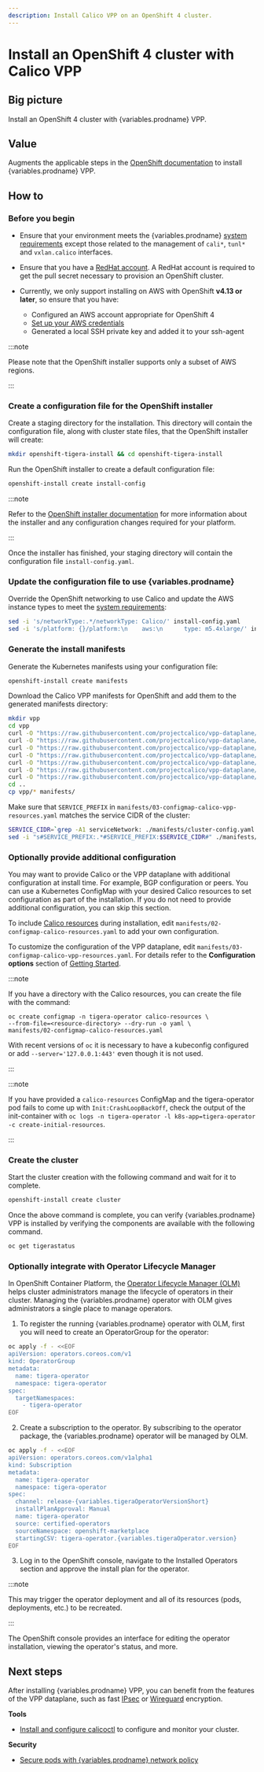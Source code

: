 ```yaml
---
description: Install Calico VPP on an OpenShift 4 cluster.
---
```



# Install an OpenShift 4 cluster with Calico VPP

## Big picture

Install an OpenShift 4 cluster with {variables.prodname} VPP.

## Value

Augments the applicable steps in the [OpenShift documentation](https://cloud.redhat.com/openshift/install)
to install {variables.prodname} VPP.

## How to

### Before you begin

- Ensure that your environment meets the {variables.prodname} [system requirements](../openshift/requirements.mdx) except those related to the management of `cali*`, `tunl*` and `vxlan.calico` interfaces.

- Ensure that you have a [RedHat account](https://cloud.redhat.com/). A RedHat account is required to get the pull secret necessary to provision an OpenShift cluster.

- Currently, we only support installing on AWS with OpenShift **v4.13 or later**, so ensure that you have:

    - Configured an AWS account appropriate for OpenShift 4
    - [Set up your AWS credentials](https://docs.aws.amazon.com/sdk-for-java/v1/developer-guide/setup-credentials.html)
    - Generated a local SSH private key and added it to your ssh-agent

:::note

Please note that the OpenShift installer supports only a subset of AWS regions.

:::

### Create a configuration file for the OpenShift installer

Create a staging directory for the installation. This directory will contain the configuration file, along with cluster state files, that the OpenShift installer will create:

```bash
mkdir openshift-tigera-install && cd openshift-tigera-install
```

Run the OpenShift installer to create a default configuration file:

```bash
openshift-install create install-config
```

:::note

Refer to the [OpenShift installer documentation](https://cloud.redhat.com/openshift/install) for more information
about the installer and any configuration changes required for your platform.

:::

Once the installer has finished, your staging directory will contain the configuration file `install-config.yaml`.

### Update the configuration file to use {variables.prodname}

Override the OpenShift networking to use Calico and update the AWS instance types to meet the [system requirements](../openshift/requirements.mdx):

```bash
sed -i 's/networkType:.*/networkType: Calico/' install-config.yaml
sed -i 's/platform: {}/platform:\n    aws:\n      type: m5.4xlarge/' install-config.yaml
```

### Generate the install manifests

Generate the Kubernetes manifests using your configuration file:

```bash
openshift-install create manifests
```

<InstallOpenShiftManifests />

Download the Calico VPP manifests for OpenShift and add them to the generated manifests directory:

```bash
mkdir vpp
cd vpp
curl -O "https://raw.githubusercontent.com/projectcalico/vpp-dataplane/{variables.vppbranch}/yaml/platforms/openshift/00-namespace-calico-vpp-dataplane.yaml"
curl -O "https://raw.githubusercontent.com/projectcalico/vpp-dataplane/{variables.vppbranch}/yaml/platforms/openshift/01-cr-installation.yaml"
curl -O "https://raw.githubusercontent.com/projectcalico/vpp-dataplane/{variables.vppbranch}/yaml/platforms/openshift/03-configmap-calico-vpp-resources.yaml"
curl -O "https://raw.githubusercontent.com/projectcalico/vpp-dataplane/{variables.vppbranch}/yaml/platforms/openshift/03-role-calico-vpp-dataplane.yaml"
curl -O "https://raw.githubusercontent.com/projectcalico/vpp-dataplane/{variables.vppbranch}/yaml/platforms/openshift/03-rolebinding-calico-vpp-dataplane.yaml"
curl -O "https://raw.githubusercontent.com/projectcalico/vpp-dataplane/{variables.vppbranch}/yaml/platforms/openshift/03-serviceaccount-calico-vpp-dataplane.yaml"
curl -O "https://raw.githubusercontent.com/projectcalico/vpp-dataplane/{variables.vppbranch}/yaml/platforms/openshift/04-calico-vpp-nohuge.yaml"
cd ..
cp vpp/* manifests/
```

Make sure that `SERVICE_PREFIX` in `manifests/03-configmap-calico-vpp-resources.yaml` matches the service CIDR of the cluster:

```bash
SERVICE_CIDR=`grep -A1 serviceNetwork: ./manifests/cluster-config.yaml | tail -n1 | cut -d '-' -f2`
sed -i "s#SERVICE_PREFIX:.*#SERVICE_PREFIX:$SERVICE_CIDR#" ./manifests/03-configmap-calico-vpp-resources.yaml
```

### Optionally provide additional configuration

You may want to provide Calico or the VPP dataplane with additional configuration at install time. For example, BGP configuration or peers.
You can use a Kubernetes ConfigMap with your desired Calico resources to set configuration as part of the installation.
If you do not need to provide additional configuration, you can skip this section.

To include [Calico resources](../../../reference/resources/index.mdx) during installation, edit `manifests/02-configmap-calico-resources.yaml` to add your own configuration.

To customize the configuration of the VPP dataplane, edit `manifests/03-configmap-calico-vpp-resources.yaml`. For details refer to the **Configuration options** section of [Getting Started](./getting-started.mdx).

:::note

If you have a directory with the Calico resources, you can create the file with the command:

```
oc create configmap -n tigera-operator calico-resources \
--from-file=<resource-directory> --dry-run -o yaml \
manifests/02-configmap-calico-resources.yaml
```

With recent versions of `oc` it is necessary to have a kubeconfig configured or add `--server='127.0.0.1:443'`
even though it is not used.

:::

:::note

If you have provided a `calico-resources` ConfigMap and the tigera-operator pod fails to come up with `Init:CrashLoopBackOff`,
check the output of the init-container with `oc logs -n tigera-operator -l k8s-app=tigera-operator -c create-initial-resources`.

:::

### Create the cluster

Start the cluster creation with the following command and wait for it to complete.

```bash
openshift-install create cluster
```

Once the above command is complete, you can verify {variables.prodname} VPP is installed by verifying the components are available with the following command.

```bash
oc get tigerastatus
```

### Optionally integrate with Operator Lifecycle Manager

In OpenShift Container Platform, the [Operator Lifecycle Manager (OLM)](https://docs.openshift.com/container-platform/4.4/operators/understanding_olm/olm-understanding-olm.html#olm-overview_olm-understanding-olm) helps
cluster administrators manage the lifecycle of operators in their cluster. Managing the {variables.prodname}
operator with OLM gives administrators a single place to manage operators.

1. To register the running {variables.prodname} operator with OLM, first you will need to create an OperatorGroup for the operator:

```bash
oc apply -f - <<EOF
apiVersion: operators.coreos.com/v1
kind: OperatorGroup
metadata:
  name: tigera-operator
  namespace: tigera-operator
spec:
  targetNamespaces:
    - tigera-operator
EOF
```

2. Create a subscription to the operator. By subscribing to the operator package, the {variables.prodname} operator will be managed by OLM.

```bash noValidation
oc apply -f - <<EOF
apiVersion: operators.coreos.com/v1alpha1
kind: Subscription
metadata:
  name: tigera-operator
  namespace: tigera-operator
spec:
  channel: release-{variables.tigeraOperatorVersionShort}
  installPlanApproval: Manual
  name: tigera-operator
  source: certified-operators
  sourceNamespace: openshift-marketplace
  startingCSV: tigera-operator.{variables.tigeraOperator.version}
EOF
```

3. Log in to the OpenShift console, navigate to the Installed Operators section and approve the install plan for the operator.

:::note

This may trigger the operator deployment and all of its resources (pods, deployments, etc.) to be recreated.

:::

The OpenShift console provides an interface for editing the operator installation, viewing the operator's status, and more.

## Next steps

After installing {variables.prodname} VPP, you can benefit from the features of the VPP dataplane, such as fast [IPsec](ipsec.mdx) or [Wireguard](../../../network-policy/encrypt-cluster-pod-traffic.mdx) encryption.

**Tools**

- [Install and configure calicoctl](../../../operations/calicoctl/install.mdx) to configure and monitor your cluster.

**Security**

- [Secure pods with {variables.prodname} network policy](../../../network-policy/get-started/calico-policy/calico-network-policy.mdx)
